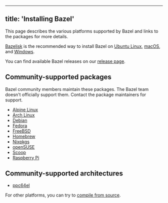 
---
title: 'Installing Bazel'
---



This page describes the various platforms supported by Bazel and links
to the packages for more details.

[Bazelisk](/install/bazelisk) is the recommended way to install Bazel on [Ubuntu Linux](/install/ubuntu), [macOS](/install/os-x), and [Windows](/install/windows).

You can find available Bazel releases on our [release page](/release).

## Community-supported packages 

Bazel community members maintain these packages. The Bazel team doesn't
officially support them. Contact the package maintainers for support.

*   [Alpine Linux](https://pkgs.alpinelinux.org/packages?name=bazel*&branch=edge&repo=&arch=&origin=&flagged=&maintainer=)
*   [Arch Linux][arch]
*   [Debian](https://qa.debian.org/developer.php?email=team%2Bbazel%40tracker.debian.org)
*   [Fedora](https://copr.fedorainfracloud.org/coprs/lihaohong/bazel)
*   [FreeBSD](https://www.freshports.org/devel/bazel)
*   [Homebrew](https://formulae.brew.sh/formula/bazel)
*   [Nixpkgs](https://github.com/NixOS/nixpkgs/blob/master/pkgs/development/tools/build-managers/bazel)
*   [openSUSE](/install/suse)
*   [Scoop](https://github.com/scoopinstaller/scoop-main/blob/master/bucket/bazel.json)
*   [Raspberry Pi](https://github.com/koenvervloesem/bazel-on-arm/blob/master/README.md)

## Community-supported architectures 

*   [ppc64el](https://ftp2.osuosl.org/pub/ppc64el/bazel/)

For other platforms, you can try to [compile from source](/install/compile-source).

[arch]: https://archlinux.org/packages/extra/x86_64/bazel/
